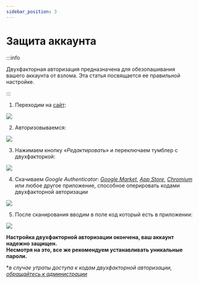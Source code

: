 ```yaml
---
sidebar_position: 3
---
```


# Защита аккаунта
:::info 

Двухфакторная авторизация предназначена для обезопашивания вашего аккаунта от взлома.
Эта статья посвящается ее правильной настройке.

:::

1. Переходим на [сайт](https://politcubes.com):

![  ](https://sun9-37.userapi.com/impg/QmzLYCZx6-F6xRryncHd9w4Vq_zE1lIBo8i7Gw/lrPQzRRKy_A.jpg?size=807x454&quality=96&sign=3dacd2b2d4d1e06901c8e682050d44cf&type=album)

2. Авторизовываемся: 

![  ](https://sun9-62.userapi.com/impg/NOW0lqB5RWxVELZPkd0rXO3jt9EIXa4fqeKTLA/iLCb22N1dEk.jpg?size=1865x990&quality=96&sign=72c7413994242610ebfbdcea5bd148d2&type=album)

3. Нажимаем кнопку «*Редактировать*» и переключаем тумблер с двухфакторкой:

![  ](https://sun9-65.userapi.com/impg/PqobSSpExX6iXC60ItU9mNINhGYPlZ4aHW-SXw/1EJ7jm_uwQw.jpg?size=1851x989&quality=96&sign=7062a7512d0d60c4b1a5dc09ab540428&type=album)

4. Скачиваем *Google Authenticator*: [*Google Market*](https://play.google.com/store/apps/details?id=com.google.android.apps.authenticator2), [*App Store*](https://apps.apple.com/ru/app/google-authenticator/id388497605), [*Chromium*](https://chrome.google.com/webstore/detail/authenticator/bhghoamapcdpbohphigoooaddinpkbai) или любое другое приложение, способное оперировать кодами двухфакторной авторизации

![  ](https://sun9-31.userapi.com/impg/QX_l2OnZOn-2yxPWCoqkLn1o3tQbgNwDEZo4KA/0h7QBfRIpd0.jpg?size=1868x986&quality=96&sign=d3a1cac3d3e823c60142b2be00a44c02&type=album)

5. После сканирования вводим в поле код который есть в приложении:

![  ](https://sun9-7.userapi.com/impg/vcBs1qUjdNVRAo1yzpIIow49pIG2q6Gn1uluEw/OcsU6lZMONo.jpg?size=1850x994&quality=96&sign=34771b9f32d9eb5666c50b2a1e955686&type=album)

   **Настройка двухфакторной авторизации окончена, ваш аккаунт надежно защищен.**  
   **Несмотря на это, все же рекомендуем устанавливать уникальные пароли.**
   
   **в случае утраты доступа к кодам двухфакторной авторизации, [обращайтесь к администрации](https://vk.com/im?sel=-178448347)*
